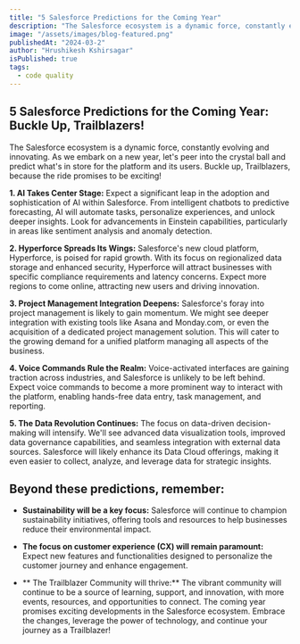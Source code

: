 ```yaml
---
title: "5 Salesforce Predictions for the Coming Year"
description: "The Salesforce ecosystem is a dynamic force, constantly evolving and innovating. As we embark on a new year, let's peer into the crystal ball and predict what's in store for the platform and its users. Buckle up, Trailblazers, because the ride promises to be exciting!"
image: "/assets/images/blog-featured.png"
publishedAt: "2024-03-2"
author: "Hrushikesh Kshirsagar"
isPublished: true
tags:
  - code quality
---
```


## 5 Salesforce Predictions for the Coming Year: Buckle Up, Trailblazers!

The Salesforce ecosystem is a dynamic force, constantly evolving and innovating. As we embark on a new year, let's peer into the crystal ball and predict what's in store for the platform and its users. Buckle up, Trailblazers, because the ride promises to be exciting!

**1. AI Takes Center Stage:** Expect a significant leap in the adoption and sophistication of AI within Salesforce. From intelligent chatbots to predictive forecasting, AI will automate tasks, personalize experiences, and unlock deeper insights. Look for advancements in Einstein capabilities, particularly in areas like sentiment analysis and anomaly detection.

**2. Hyperforce Spreads Its Wings:** Salesforce's new cloud platform, Hyperforce, is poised for rapid growth. With its focus on regionalized data storage and enhanced security, Hyperforce will attract businesses with specific compliance requirements and latency concerns. Expect more regions to come online, attracting new users and driving innovation.

**3. Project Management Integration Deepens:** Salesforce's foray into project management is likely to gain momentum. We might see deeper integration with existing tools like Asana and Monday.com, or even the acquisition of a dedicated project management solution. This will cater to the growing demand for a unified platform managing all aspects of the business.

**4. Voice Commands Rule the Realm:** Voice-activated interfaces are gaining traction across industries, and Salesforce is unlikely to be left behind. Expect voice commands to become a more prominent way to interact with the platform, enabling hands-free data entry, task management, and reporting.

**5. The Data Revolution Continues:** The focus on data-driven decision-making will intensify. We'll see advanced data visualization tools, improved data governance capabilities, and seamless integration with external data sources. Salesforce will likely enhance its Data Cloud offerings, making it even easier to collect, analyze, and leverage data for strategic insights.

## Beyond these predictions, remember:

- **Sustainability will be a key focus:** Salesforce will continue to champion sustainability initiatives, offering tools and resources to help businesses reduce their environmental impact.

- **The focus on customer experience (CX) will remain paramount:** Expect new features and functionalities designed to personalize the customer journey and enhance engagement.

- ** The Trailblazer Community will thrive:** The vibrant community will continue to be a source of learning, support, and innovation, with more events, resources, and opportunities to connect.
  The coming year promises exciting developments in the Salesforce ecosystem. Embrace the changes, leverage the power of technology, and continue your journey as a Trailblazer!
